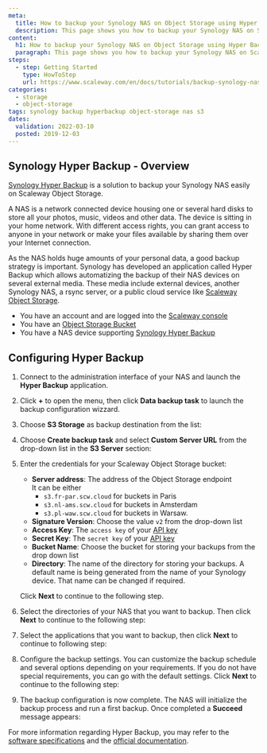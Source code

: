 ```yaml
---
meta:
  title: How to backup your Synology NAS on Object Storage using Hyper Backup
  description: This page shows you how to backup your Synology NAS on Scaleway Object Storage using Hyper Backup
content:
  h1: How to backup your Synology NAS on Object Storage using Hyper Backup
  paragraph: This page shows you how to backup your Synology NAS on Scaleway Object Storage using Hyper Backup
steps:
  - step: Getting Started
    type: HowToStep
    url: https://www.scaleway.com/en/docs/tutorials/backup-synology-nas-s3-hyper-backup/#Configuring-Hyper-Backup
categories:
  - storage
  - object-storage
tags: synology backup hyperbackup object-storage nas s3
dates:
  validation: 2022-03-10
  posted: 2019-12-03
---
```


## Synology Hyper Backup - Overview

[Synology Hyper Backup](https://www.synology.com/en-us/dsm/feature/hyper_backup) is a solution to backup your Synology NAS easily on Scaleway Object Storage.

A NAS is a network connected device housing one or several hard disks to store all your photos, music, videos and other data. The device is sitting in your home network. With different access rights, you can grant access to anyone in your network or make your files available by sharing them over your Internet connection.

As the NAS holds huge amounts of your personal data, a good backup strategy is important. Synology has developed an application called Hyper Backup which allows automatizing the backup of their NAS devices on several external media. These media include external devices, another Synology NAS, a rsync server, or a public cloud service like [Scaleway Object Storage](https://www.scaleway.com/en/object-storage/).

<Message type="requirement">

- You have an account and are logged into the [Scaleway console](https://console.scaleway.com)
- You have an [Object Storage Bucket](https://www.scaleway.com/en/object-storage/)
- You have a NAS device supporting [Synology Hyper Backup](https://www.synology.com/en-us/dsm/feature/hyper_backup)

</Message>

## Configuring Hyper Backup

1. Connect to the administration interface of your NAS and launch the **Hyper Backup** application.
2. Click **+** to open the menu, then click **Data backup task** to launch the backup configuration wizzard.
    <Lightbox src="scaleway-synology_01.webp" alt="" />
3. Choose **S3 Storage** as backup destination from the list:
    <Lightbox src="scaleway-synology_02.webp" alt="" />
4. Choose **Create backup task** and select **Custom Server URL** from the drop-down list in the **S3 Server** section:
    <Lightbox src="scaleway-synology_03.webp" alt="" />
5. Enter the credentials for your Scaleway Object Storage bucket:
    <Lightbox src="scaleway-synology_04.webp" alt="" />

    - **Server address**: The address of the Object Storage endpoint<br />
      It can be either 
        - `s3.fr-par.scw.cloud` for buckets in Paris
        - `s3.nl-ams.scw.cloud` for buckets in Amsterdam 
        - `s3.pl-waw.scw.cloud` for buckets in Warsaw.
    - **Signature Version**: Choose the value `v2` from the drop-down list
    - **Access Key**: The `access key` of your [API key](/console/my-project/how-to/generate-api-key/)
    - **Secret Key**: The `secret key` of your [API key](/console/my-project/how-to/generate-api-key/)
    - **Bucket Name**: Choose the bucket for storing your backups from the drop down list
    - **Directory**: The name of the directory for storing your backups. A default name is being generated from the name of your Synology device. That name can be changed if required.

    Click **Next** to continue to the following step.
6. Select the directories of your NAS that you want to backup. Then click **Next** to continue to the following step:
    <Lightbox src="scaleway-synology_05.webp" alt="" />
7. Select the applications that you want to backup, then click **Next** to continue to following step:
    <Lightbox src="scaleway-synology_06.webp" alt="" />
8. Configure the backup settings. You can customize the backup schedule and several options depending on your requirements. If you do not have special requirements, you can go with the default settings. Click **Next** to continue to the following step:
    <Lightbox src="scaleway-synology_07.webp" alt="" />
9. The backup configuration is now complete. The NAS will initialize the backup process and run a first backup. Once completed a **Succeed** message appears:
    <Lightbox src="scaleway-synology_08.webp" alt="" />

For more information regarding Hyper Backup, you may refer to the [software specifications](https://www.synology.com/en-us/dsm/software_spec/hyper_backup) and the [official documentation](https://www.synology.com/en-us/knowledgebase/DSM/tutorial/Backup/How_to_back_up_your_data_to_cloud_services_with_Hyper_Backup).
